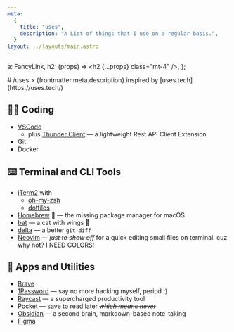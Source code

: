 ```yaml
---
meta:
  {
    title: "uses",
    description: "A List of things that I use on a regular basis.",
  }
layout: ../layouts/main.astro
---
```


  a: FancyLink,
  h2: (props) => <h2 {...props} class="mt-4" />,
};

<div class="grid max-w-xl mx-auto mt-10 mb-20 px-[var(--container-px)]">
# /uses
> {frontmatter.meta.description} inspired by [uses.tech](https://uses.tech/)

## 👩‍💻 Coding

- [VSCode](https://code.visualstudio.com)
  - plus [Thunder Client](https://www.thunderclient.com/) — a lightweight Rest API Client Extension
- Git
- Docker

## ⌨️ Terminal and CLI Tools

- [iTerm2](https://iterm2.com) with
  - [oh-my-zsh](https://ohmyz.sh)
  - [dotfiles](https://github.com/sgennrw/dotfiles)
- [Homebrew](https://brew.sh) 🍺 — the missing package manager for macOS
- [bat](https://github.com/sharkdp/bat) — a cat with wings 🦇
- [delta](https://dandavison.github.io/delta/) — a better `git diff`
- [Neovim](https://neovim.io) — _~~just to show off~~_ for a quick editing small files on terminal. cuz why not? <span class="font-semibold text-sm text-rainbow">I NEED COLORS!</span>

## 🧳 Apps and Utilities

- [Brave](https://brave.com)
- [1Password](https://1password.com/) — say no more hacking myself, period ;)
- [Raycast](https://www.raycast.com/) — a supercharged productivity tool
- [Pocket](https://getpocket.com) — save to read later _~~which means never~~_
- [Obsidian](https://obsidian.md/) — a second brain, markdown-based note-taking
- [Figma](https://www.figma.com/)

</div>
